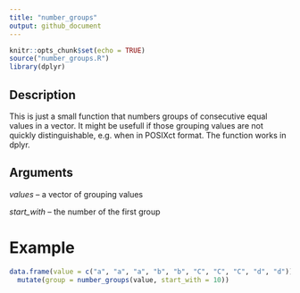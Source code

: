 ```yaml
---
title: "number_groups"
output: github_document
---
```


```r
knitr::opts_chunk$set(echo = TRUE)
source("number_groups.R")
library(dplyr)
```

## Description

This is just a small function that numbers groups of consecutive equal values in a vector. 
It might be usefull if those grouping values are not quickly distinguishable, e.g. when in POSIXct format.
The function works in dplyr.

## Arguments

*values* -- a vector of grouping values

*start_with* -- the number of the first group

# Example
```r
data.frame(value = c("a", "a", "a", "b", "b", "C", "C", "C", "d", "d")) %>%
  mutate(group = number_groups(value, start_with = 10))
```


